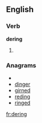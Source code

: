 ==English==

===Verb===
'''dering'''

# {{present participle of|[[dere]]}}

===Anagrams===
* {{alphagram|deginr}}
* [[dinger#English|dinger]]
* [[girned#English|girned]]
* [[reding#English|reding]]
* [[ringed#English|ringed]]


[[fr:dering]]